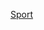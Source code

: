 {{Userbox
  |border-c = #bbb
  |border-s = 1
  |id-c     = silver
  |id-s     = 12
  |id-fc    = aqua
  |id       = [[File:Olympic_Rings.svg|60px]]
  |info-s   = 9
  |info-c   = lightblue
  |info     = 這個用戶參與[[Portal:体育运动|'''體育運動主題''']]。
}} <includeonly>[[Category:體育運動專題參與者|{{PAGENAME}}]]</includeonly>
<noinclude>
[[Category:專題用戶標誌模板|Sport]]

</noinclude>